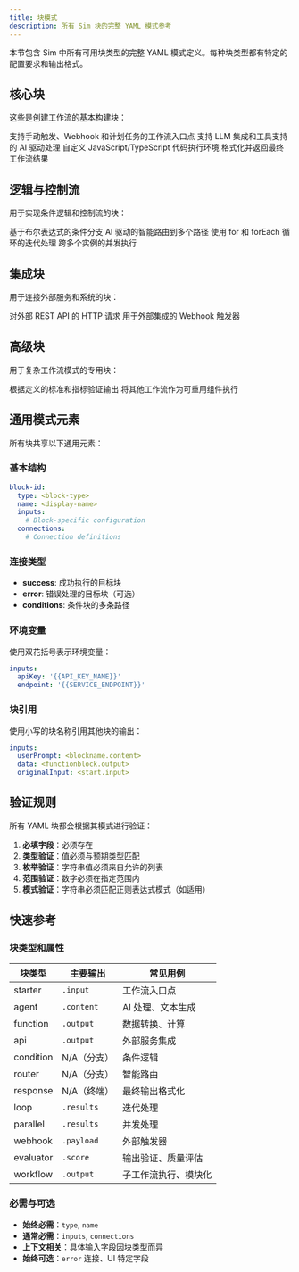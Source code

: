 ```yaml
---
title: 块模式
description: 所有 Sim 块的完整 YAML 模式参考
---
```



本节包含 Sim 中所有可用块类型的完整 YAML 模式定义。每种块类型都有特定的配置要求和输出格式。

## 核心块

这些是创建工作流的基本构建块：

<Cards>
  <Card title="起始块" href="/yaml/blocks/starter">
    支持手动触发、Webhook 和计划任务的工作流入口点
  </Card>
  <Card title="代理块" href="/yaml/blocks/agent">
    支持 LLM 集成和工具支持的 AI 驱动处理
  </Card>
  <Card title="功能块" href="/yaml/blocks/function">
    自定义 JavaScript/TypeScript 代码执行环境
  </Card>
  <Card title="响应块" href="/yaml/blocks/response">
    格式化并返回最终工作流结果
  </Card>
</Cards>

## 逻辑与控制流

用于实现条件逻辑和控制流的块：

<Cards>
  <Card title="条件块" href="/yaml/blocks/condition">
    基于布尔表达式的条件分支
  </Card>
  <Card title="路由块" href="/yaml/blocks/router">
    AI 驱动的智能路由到多个路径
  </Card>
  <Card title="循环块" href="/yaml/blocks/loop">
    使用 for 和 forEach 循环的迭代处理
  </Card>
  <Card title="并行块" href="/yaml/blocks/parallel">
    跨多个实例的并发执行
  </Card>
</Cards>

## 集成块

用于连接外部服务和系统的块：

<Cards>
  <Card title="API 块" href="/yaml/blocks/api">
    对外部 REST API 的 HTTP 请求
  </Card>
  <Card title="Webhook 块" href="/yaml/blocks/webhook">
    用于外部集成的 Webhook 触发器
  </Card>
</Cards>

## 高级块

用于复杂工作流模式的专用块：

<Cards>
  <Card title="评估器块" href="/yaml/blocks/evaluator">
    根据定义的标准和指标验证输出
  </Card>
  <Card title="工作流块" href="/yaml/blocks/workflow">
    将其他工作流作为可重用组件执行
  </Card>
</Cards>

## 通用模式元素

所有块共享以下通用元素：

### 基本结构

```yaml
block-id:
  type: <block-type>
  name: <display-name>
  inputs:
    # Block-specific configuration
  connections:
    # Connection definitions
```

### 连接类型

- **success**: 成功执行的目标块
- **error**: 错误处理的目标块（可选）
- **conditions**: 条件块的多条路径

### 环境变量

使用双花括号表示环境变量：

```yaml
inputs:
  apiKey: '{{API_KEY_NAME}}'
  endpoint: '{{SERVICE_ENDPOINT}}'
```

### 块引用

使用小写的块名称引用其他块的输出：

```yaml
inputs:
  userPrompt: <blockname.content>
  data: <functionblock.output>
  originalInput: <start.input>
```

## 验证规则

所有 YAML 块都会根据其模式进行验证：

1. **必填字段**：必须存在
2. **类型验证**：值必须与预期类型匹配
3. **枚举验证**：字符串值必须来自允许的列表
4. **范围验证**：数字必须在指定范围内
5. **模式验证**：字符串必须匹配正则表达式模式（如适用）

## 快速参考

### 块类型和属性

| 块类型 | 主要输出 | 常见用例 |
|------------|----------------|------------------|
| starter | `.input` | 工作流入口点 |
| agent | `.content` | AI 处理、文本生成 |
| function | `.output` | 数据转换、计算 |
| api | `.output` | 外部服务集成 |
| condition | N/A（分支） | 条件逻辑 |
| router | N/A（分支） | 智能路由 |
| response | N/A（终端） | 最终输出格式化 |
| loop | `.results` | 迭代处理 |
| parallel | `.results` | 并发处理 |
| webhook | `.payload` | 外部触发器 |
| evaluator | `.score` | 输出验证、质量评估 |
| workflow | `.output` | 子工作流执行、模块化 |

### 必需与可选

- **始终必需**：`type`, `name`
- **通常必需**：`inputs`, `connections`
- **上下文相关**：具体输入字段因块类型而异
- **始终可选**：`error` 连接、UI 特定字段